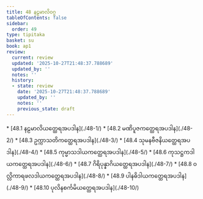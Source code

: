 ```yaml
---
title: 48 နဠမာလိဝဂ္ဂ
tableOfContents: false
sidebar:
  order: 49
type: tipitaka
basket: su
book: ap1
review:
  current: review
  updated: '2025-10-27T21:48:37.788689'
  updated_by: ''
  notes: ''
  history:
  - state: review
    date: '2025-10-27T21:48:37.788689'
    updated_by: ''
    notes: ''
    previous_state: draft
---
```



<ReviewStatus review={frontmatter.review} showDetails={true} />

<HypothesisAnnotation frontmatter={frontmatter} />

<DynamicBreadcrumb />



<TableOfContents book="ap1" section="48">
* [48.1 နဠမာလိယတ္ထေရအပဒါန](./48-1/)
* [48.2 မဏိပူဇကတ္ထေရအပဒါန](./48-2/)
* [48.3 ဥက္ကာသတိကတ္ထေရအပဒါန](./48-3/)
* [48.4 သုမနဗီဇနိယတ္ထေရအပဒါန](./48-4/)
* [48.5 ကုမ္မာသဒါယကတ္ထေရအပဒါန](./48-5/)
* [48.6 ကုသဋ္ဌကဒါယကတ္ထေရအပဒါန](./48-6/)
* [48.7 ဂိရိပုန္နာဂိယတ္ထေရအပဒါန](./48-7/)
* [48.8 ဝလ္လိကာရဖလဒါယကတ္ထေရအပဒါန](./48-8/)
* [48.9 ပါနဓိဒါယကတ္ထေရအပဒါန](./48-9/)
* [48.10 ပုလိနစင်္ကမိယတ္ထေရအပဒါန](./48-10/)
</TableOfContents>